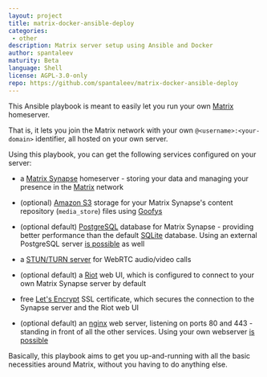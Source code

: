 ```yaml
---
layout: project
title: matrix-docker-ansible-deploy
categories: 
 - other
description: Matrix server setup using Ansible and Docker
author: spantaleev
maturity: Beta
language: Shell
license: AGPL-3.0-only
repo: https://github.com/spantaleev/matrix-docker-ansible-deploy
---
```


This Ansible playbook is meant to easily let you run your own [Matrix](https://matrix.org/) homeserver.

That is, it lets you join the Matrix network with your own `@<username>:<your-domain>` identifier, all hosted on your own server.

Using this playbook, you can get the following services configured on your server:

- a [Matrix Synapse](https://github.com/matrix-org/synapse) homeserver - storing your data and managing your presence in the [Matrix](https://matrix.org/) network

- (optional) [Amazon S3](https://aws.amazon.com/s3/) storage for your Matrix Synapse's content repository (`media_store`) files using [Goofys](https://github.com/kahing/goofys)

- (optional default) [PostgreSQL](https://www.postgresql.org/) database for Matrix Synapse - providing better performance than the default [SQLite](https://sqlite.org/) database. Using an external PostgreSQL server [is possible](#using-an-external-postgresql-server-optional) as well

- a [STUN/TURN server](https://github.com/coturn/coturn) for WebRTC audio/video calls

- (optional default) a [Riot](https://riot.im/) web UI, which is configured to connect to your own Matrix Synapse server by default

- free [Let's Encrypt](https://letsencrypt.org/) SSL certificate, which secures the connection to the Synapse server and the Riot web UI

- (optional default) an [nginx](http://nginx.org/) web server, listening on ports 80 and 443 - standing in front of all the other services. Using your own webserver [is possible](#using-your-own-webserver-instead-of-this-playbooks-nginx-proxy-optional)

Basically, this playbook aims to get you up-and-running with all the basic necessities around Matrix, without you having to do anything else.


